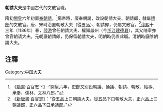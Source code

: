 '''朝請大夫'''是中國古代的文散官職。

隋初[[開皇|開皇]]六年初置[[奉朝請|奉朝請]]，<ref>《[[隋書|隋書]]·百官志下》:“開皇六年，吏部又别設朝議、通議、朝請、朝散、給事、承奉、儒林、文林八郎。”</ref>煬帝時，廢奉朝請，改設朝請大夫、朝請郎，隸屬[[禮部|禮部]]的文散官。唐、宋時沿置朝散大夫（從五品）、朝請郎，仍屬文散官。<ref>《[[新唐書|新唐書]]·百官志》：“從五品上曰朝請大夫，從五品下曰朝散大夫，正六品上曰朝議郎，正六品下曰承議郎。”</ref>[[淳熙|淳熙]]十三年（1186年）春，[[陸游|陸游]]曾任朝請大夫、權知嚴州（今[[浙江|浙江]][[建德县|建德县]]），其父陆宰亦曾官朝请大夫。元朝廢朝請郎，仍保留朝請大夫，明朝時仍置此職。清朝時廢除朝請大夫。

==注釋==
{{reflist}}
[[Category:中国大夫|Category:中国大夫]]
